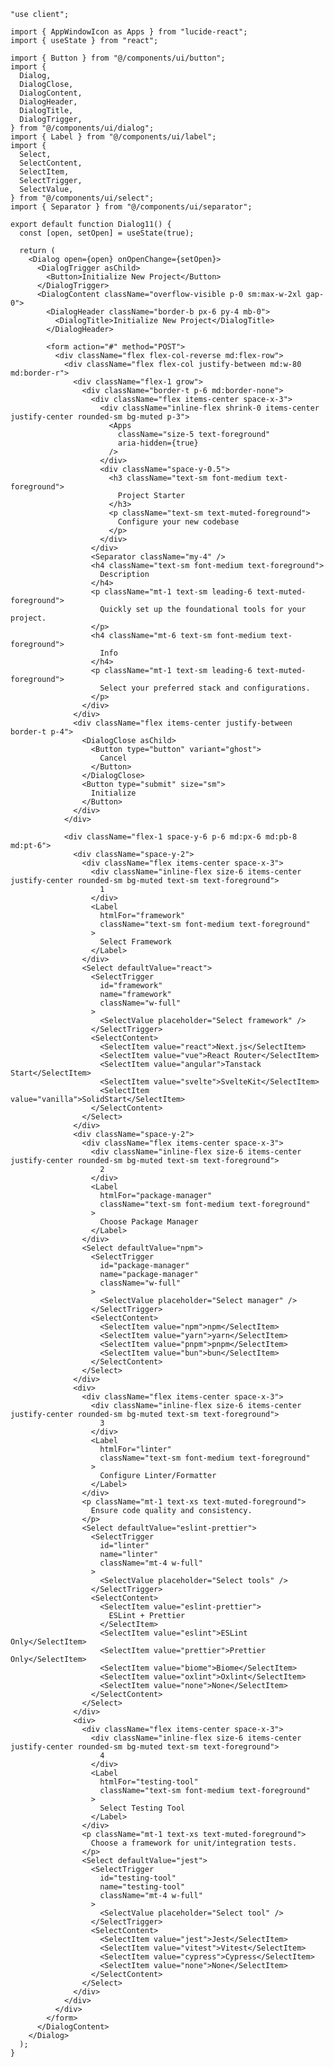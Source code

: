 ````tsx
"use client";

import { AppWindowIcon as Apps } from "lucide-react";
import { useState } from "react";

import { Button } from "@/components/ui/button";
import {
  Dialog,
  DialogClose,
  DialogContent,
  DialogHeader,
  DialogTitle,
  DialogTrigger,
} from "@/components/ui/dialog";
import { Label } from "@/components/ui/label";
import {
  Select,
  SelectContent,
  SelectItem,
  SelectTrigger,
  SelectValue,
} from "@/components/ui/select";
import { Separator } from "@/components/ui/separator";

export default function Dialog11() {
  const [open, setOpen] = useState(true);

  return (
    <Dialog open={open} onOpenChange={setOpen}>
      <DialogTrigger asChild>
        <Button>Initialize New Project</Button>
      </DialogTrigger>
      <DialogContent className="overflow-visible p-0 sm:max-w-2xl gap-0">
        <DialogHeader className="border-b px-6 py-4 mb-0">
          <DialogTitle>Initialize New Project</DialogTitle>
        </DialogHeader>

        <form action="#" method="POST">
          <div className="flex flex-col-reverse md:flex-row">
            <div className="flex flex-col justify-between md:w-80 md:border-r">
              <div className="flex-1 grow">
                <div className="border-t p-6 md:border-none">
                  <div className="flex items-center space-x-3">
                    <div className="inline-flex shrink-0 items-center justify-center rounded-sm bg-muted p-3">
                      <Apps
                        className="size-5 text-foreground"
                        aria-hidden={true}
                      />
                    </div>
                    <div className="space-y-0.5">
                      <h3 className="text-sm font-medium text-foreground">
                        Project Starter
                      </h3>
                      <p className="text-sm text-muted-foreground">
                        Configure your new codebase
                      </p>
                    </div>
                  </div>
                  <Separator className="my-4" />
                  <h4 className="text-sm font-medium text-foreground">
                    Description
                  </h4>
                  <p className="mt-1 text-sm leading-6 text-muted-foreground">
                    Quickly set up the foundational tools for your project.
                  </p>
                  <h4 className="mt-6 text-sm font-medium text-foreground">
                    Info
                  </h4>
                  <p className="mt-1 text-sm leading-6 text-muted-foreground">
                    Select your preferred stack and configurations.
                  </p>
                </div>
              </div>
              <div className="flex items-center justify-between border-t p-4">
                <DialogClose asChild>
                  <Button type="button" variant="ghost">
                    Cancel
                  </Button>
                </DialogClose>
                <Button type="submit" size="sm">
                  Initialize
                </Button>
              </div>
            </div>

            <div className="flex-1 space-y-6 p-6 md:px-6 md:pb-8 md:pt-6">
              <div className="space-y-2">
                <div className="flex items-center space-x-3">
                  <div className="inline-flex size-6 items-center justify-center rounded-sm bg-muted text-sm text-foreground">
                    1
                  </div>
                  <Label
                    htmlFor="framework"
                    className="text-sm font-medium text-foreground"
                  >
                    Select Framework
                  </Label>
                </div>
                <Select defaultValue="react">
                  <SelectTrigger
                    id="framework"
                    name="framework"
                    className="w-full"
                  >
                    <SelectValue placeholder="Select framework" />
                  </SelectTrigger>
                  <SelectContent>
                    <SelectItem value="react">Next.js</SelectItem>
                    <SelectItem value="vue">React Router</SelectItem>
                    <SelectItem value="angular">Tanstack Start</SelectItem>
                    <SelectItem value="svelte">SvelteKit</SelectItem>
                    <SelectItem value="vanilla">SolidStart</SelectItem>
                  </SelectContent>
                </Select>
              </div>
              <div className="space-y-2">
                <div className="flex items-center space-x-3">
                  <div className="inline-flex size-6 items-center justify-center rounded-sm bg-muted text-sm text-foreground">
                    2
                  </div>
                  <Label
                    htmlFor="package-manager"
                    className="text-sm font-medium text-foreground"
                  >
                    Choose Package Manager
                  </Label>
                </div>
                <Select defaultValue="npm">
                  <SelectTrigger
                    id="package-manager"
                    name="package-manager"
                    className="w-full"
                  >
                    <SelectValue placeholder="Select manager" />
                  </SelectTrigger>
                  <SelectContent>
                    <SelectItem value="npm">npm</SelectItem>
                    <SelectItem value="yarn">yarn</SelectItem>
                    <SelectItem value="pnpm">pnpm</SelectItem>
                    <SelectItem value="bun">bun</SelectItem>
                  </SelectContent>
                </Select>
              </div>
              <div>
                <div className="flex items-center space-x-3">
                  <div className="inline-flex size-6 items-center justify-center rounded-sm bg-muted text-sm text-foreground">
                    3
                  </div>
                  <Label
                    htmlFor="linter"
                    className="text-sm font-medium text-foreground"
                  >
                    Configure Linter/Formatter
                  </Label>
                </div>
                <p className="mt-1 text-xs text-muted-foreground">
                  Ensure code quality and consistency.
                </p>
                <Select defaultValue="eslint-prettier">
                  <SelectTrigger
                    id="linter"
                    name="linter"
                    className="mt-4 w-full"
                  >
                    <SelectValue placeholder="Select tools" />
                  </SelectTrigger>
                  <SelectContent>
                    <SelectItem value="eslint-prettier">
                      ESLint + Prettier
                    </SelectItem>
                    <SelectItem value="eslint">ESLint Only</SelectItem>
                    <SelectItem value="prettier">Prettier Only</SelectItem>
                    <SelectItem value="biome">Biome</SelectItem>
                    <SelectItem value="oxlint">Oxlint</SelectItem>
                    <SelectItem value="none">None</SelectItem>
                  </SelectContent>
                </Select>
              </div>
              <div>
                <div className="flex items-center space-x-3">
                  <div className="inline-flex size-6 items-center justify-center rounded-sm bg-muted text-sm text-foreground">
                    4
                  </div>
                  <Label
                    htmlFor="testing-tool"
                    className="text-sm font-medium text-foreground"
                  >
                    Select Testing Tool
                  </Label>
                </div>
                <p className="mt-1 text-xs text-muted-foreground">
                  Choose a framework for unit/integration tests.
                </p>
                <Select defaultValue="jest">
                  <SelectTrigger
                    id="testing-tool"
                    name="testing-tool"
                    className="mt-4 w-full"
                  >
                    <SelectValue placeholder="Select tool" />
                  </SelectTrigger>
                  <SelectContent>
                    <SelectItem value="jest">Jest</SelectItem>
                    <SelectItem value="vitest">Vitest</SelectItem>
                    <SelectItem value="cypress">Cypress</SelectItem>
                    <SelectItem value="none">None</SelectItem>
                  </SelectContent>
                </Select>
              </div>
            </div>
          </div>
        </form>
      </DialogContent>
    </Dialog>
  );
}
````